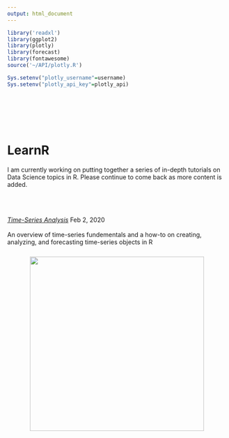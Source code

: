 ```yaml
---
output: html_document
---
```


```r
library('readxl')
library(ggplot2)
library(plotly)
library(forecast)
library(fontawesome)
source('~/API/plotly.R')

Sys.setenv("plotly_username"=username)
Sys.setenv("plotly_api_key"=plotly_api)
```

<br>
<br>

<div class="row align-items-start" style="padding-top: 5%;">
<h1>Learn<b>R </b></h1>

I am currently working on putting together a series of in-depth tutorials on Data Science topics in R. Please continue to come back as more content is added. 

  <div class="col-xs-12 col-sm-5 col-md-5" style="padding-top: 10%;">
  <em><a href="time_series.html" onclick="fadeInOut()">Time-Series Analysis</a></em>
  Feb 2, 2020
  <br>
  <br>
  An overview of time-series fundementals and a how-to on creating, analyzing, and forecasting time-series objects in R
  </div>
  <div class="col-xs-12 col-sm-7 col-md-7" style="padding-top: 5%;">
  <center>
  <img src="./img/TS.jpg" width="400px">
  </center>
  </div>
</div>

